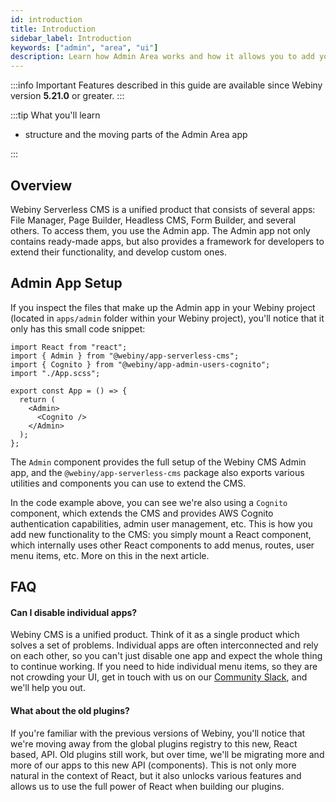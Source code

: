 ```yaml
---
id: introduction
title: Introduction
sidebar_label: Introduction
keywords: ["admin", "area", "ui"]
description: Learn how Admin Area works and how it allows you to add your own plugins.
---
```



:::info Important
Features described in this guide are available since Webiny version **5.21.0** or greater.
:::

:::tip What you'll learn

- structure and the moving parts of the Admin Area app

:::

## Overview

Webiny Serverless CMS is a unified product that consists of several apps: File Manager, Page Builder, Headless CMS, Form Builder, and several others. To access them, you use the Admin app. The Admin app not only contains ready-made apps, but also provides a framework for developers to extend their functionality, and develop custom ones.

<CenteredImage src={dashboardImg} title="Admin App Dashboard" />

## Admin App Setup

If you inspect the files that make up the Admin app in your Webiny project (located in `apps/admin` folder within your Webiny project), you'll notice that it only has this small code snippet:

```tsx title="apps/admin/code/src/App.tsx"
import React from "react";
import { Admin } from "@webiny/app-serverless-cms";
import { Cognito } from "@webiny/app-admin-users-cognito";
import "./App.scss";

export const App = () => {
  return (
    <Admin>
      <Cognito />
    </Admin>
  );
};
```

The `Admin` component provides the full setup of the Webiny CMS Admin app, and the `@webiny/app-serverless-cms` package also exports various utilities and components you can use to extend the CMS.

In the code example above, you can see we're also using a `Cognito` component, which extends the CMS and provides AWS Cognito authentication capabilities, admin user management, etc. This is how you add new functionality to the CMS: you simply mount a React component, which internally uses other React components to add menus, routes, user menu items, etc. More on this in the next article.

## FAQ

#### Can I disable individual apps?

Webiny CMS is a unified product. Think of it as a single product which solves a set of problems. Individual apps are often interconnected and rely on each other, so you can't just disable one app and expect the whole thing to continue working. If you need to hide individual menu items, so they are not crowding your UI, get in touch with us on our [Community Slack](https://www.webiny.com/slack), and we'll help you out.

#### What about the old plugins?

If you're familiar with the previous versions of Webiny, you'll notice that we're moving away from the global plugins registry to this new, React based, API. Old plugins still work, but over time, we'll be migrating more and more of our apps to this new API (components). This is not only more natural in the context of React, but it also unlocks various features and allows us to use the full power of React when building our plugins.
